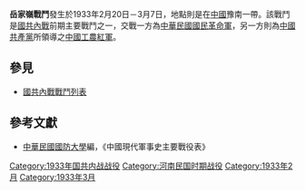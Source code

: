 {{Infobox Military Conflict|
campaign=|
image=|
caption=|
conflict=岳家嶺戰鬥|
date=1933年2月20日－3月7日|
place=[[中國|中國]]豫南|
result=曾於野人岩，狗跡嶺岳家嶺等地激戰，國民革命軍傷亡百餘人，共軍傷亡二百名|
combatant1=[[File:Flag_of_the_Republic_of_China_Army.svg|25px]]中華民國國民革命軍75師、45師、54師|
combatant2=[[File:中國工農紅軍軍旗.svg|border]]紅軍28軍| 
commander1=[[宋天才|宋天才]]、[[戴民權|戴民權]]|
commander2=28軍、|
strength1=|
strength2=|
casualties1=|
casualties2=|
}}
'''岳家嶺戰鬥'''發生於1933年2月20日－3月7日，地點則是在[[中國|中國]]豫南一帶。該戰鬥是[[國共內戰|國共內戰]]前期主要戰鬥之一，交戰一方為[[中華民國|中華民國]][[國民革命軍|國民革命軍]]，另一方則為[[中國共產黨|中國共產黨]]所領導之[[中國工農紅軍|中國工農紅軍]]。

==參見==
*[[國共內戰戰鬥列表|國共內戰戰鬥列表]]
==參考文獻==
*[[中華民國|中華民國]][[國防大學_(臺灣)|國防大學]]編，《中國現代軍事史主要戰役表》

[[Category:1933年国共内战战役|Category:1933年国共内战战役]]
[[Category:河南民国时期战役|Category:河南民国时期战役]]
[[Category:1933年2月|Category:1933年2月]]
[[Category:1933年3月|Category:1933年3月]]